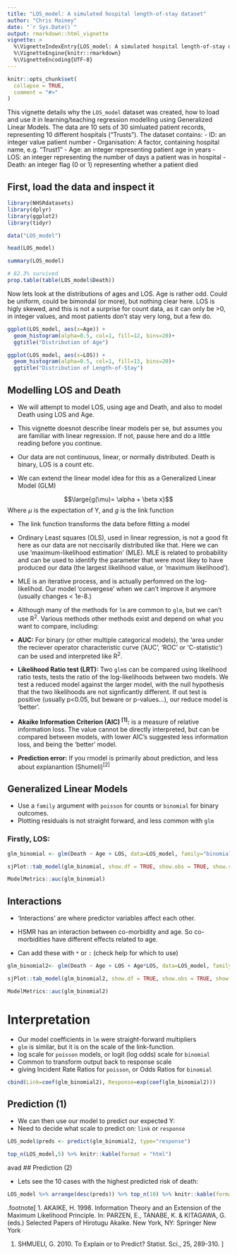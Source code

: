 ```yaml
---
title: "LOS_model: A simulated hospital length-of-stay dataset"
author: "Chris Mainey"
date: "`r Sys.Date()`"
output: rmarkdown::html_vignette
vignette: >
  %\VignetteIndexEntry{LOS_model: A simulated hospital length-of-stay dataset}
  %\VignetteEngine{knitr::rmarkdown}
  %\VignetteEncoding{UTF-8}
---
```


```r
knitr::opts_chunk$set(
  collapse = TRUE,
  comment = "#>"
)
```

This vignette details why the `LOS_model` dataset was created, how to load and use it in learning/teaching regression modelling using Generalized Linear Models.  The data are 10 sets of 30 simluated patient records, representing 10 different hospitals ("Trusts").  The dataset contains:
- ID: an integer value patient number
- Organisation: A factor, containing hospital name, e.g. "Trust1"
- Age: an integer representing patient age in years
- LOS: an integer representing the number of days a patient was in hospital
- Death: an integer flag (0 or 1) representing whether a patient died

## First, load the data and inspect it

```r
library(NHSRdatasets)
library(dplyr)
library(ggplot2)
library(tidyr)

data("LOS_model")

head(LOS_model)

summary(LOS_model)

# 82.3% survived
prop.table(table(LOS_model$Death))
```


Now lets look at the distributions of ages and LOS.  Age is rather odd.  Could be uniform, could be bimondal (or more), but nothing clear here.  LOS is higly skewed, and this is not a surprise for count data, as it can only be >0, in integer values, and most patients don't stay very long, but a few do.

```R

ggplot(LOS_model, aes(x=Age)) +
  geom_histogram(alpha=0.5, col=1, fill=12, bins=20)+
  ggtitle("Distribution of Age")

ggplot(LOS_model, aes(x=LOS)) +
  geom_histogram(alpha=0.5, col=1, fill=13, bins=20)+
  ggtitle("Distribution of Length-of-Stay")
```



## Modelling LOS and Death

- We will attempt to model LOS, using age and Death, and also to model Death using LOS and Age.

- This vignette doesnot describe linear models per se, but assumes you are familiar with linear regression.  If not, pause here and do a little reading before you continue.

- Our data are not continuous, linear, or normally distributed. Death is binary, LOS is a count etc.

- We can extend the linear model idea for this as a Generalized Linear Model (GLM)

$$\large{g(\mu)= \alpha + \beta x}$$
Where $\mu$ is the expectation of Y, and $g$ is the link function

- The link function transforms the data before fitting a model

- Ordinary Least squares (OLS), used in linear regression, is not a good fit here as our data are not neccisarily distributed like that.  Here we can use 'maximum-likelihood estimation' (MLE). MLE is related to probability and can be used to identify the parameter that were most likey to have produced our data (the largest likelihood value, or 'maximum likelihood').

 - MLE is an iterative process, and is actually perfomred on the log-likelihod.  Our model 'convergese' when we can't improve it anymore (usually changes < 1e-8.)

 - Although many of the methods for `lm` are common to `glm`, but we can't use R<sup>2</sup>.  Various methods other methods exist and depend on what you want to compare, including:
  - <b>AUC:</b> For binary (or other multiple categorical models), the 'area under the reciever operator characteristic curve ('AUC', 'ROC' or 'C-statistic') can be used and interpreted like R<sup>2</sup>.
  - <b>Likelihood Ratio test (LRT):</b> Two `glm`s can be compared using likelihood ratio tests, tests the ratio of the log-likelihoods between two models.  We test a reduced model against the larger model, with the null hypothesis that the two likelihoods are not signficantly different. If out test is positive (usually p<0.05, but beware or p-values...), our reduce model is 'better'.
  - <b>Akaike Information Criterion (AIC) <sup>[1]</sup>:</b> is a measure of relative information loss.  The value cannot be directly interpreted, but can be compared between models, with lower AIC's suggested less information loss, and being the 'better' model.
  -  <b>Prediction error:</b> If you rmodel is primarily about prediction, and less about explanantion (Shumeli)<sup>[2]</sup>
 



## Generalized Linear Models

- Use a `family` argument with `poisson` for counts or `binomial` for binary outcomes.
- Plotting residuals is not straight forward, and less common with `glm`

### Firstly, LOS:


```r
glm_binomial <- glm(Death ~ Age + LOS, data=LOS_model, family="binomial")

sjPlot::tab_model(glm_binomial, show.df = TRUE, show.obs = TRUE, show.se = TRUE, show.r2 = FALSE)

ModelMetrics::auc(glm_binomial)

```


## Interactions

- 'Interactions' are where predictor variables affect each other.

- HSMR has an interaction between co-morbidity and age. So co-morbidities have different effects related to age.

- Can add these with `*` or `:` (check help for which to use)

```r
glm_binomial2<- glm(Death ~ Age + LOS + Age*LOS, data=LOS_model, family="binomial")

sjPlot::tab_model(glm_binomial2, show.df = TRUE, show.obs = TRUE, show.se = TRUE, show.r2 = FALSE)

ModelMetrics::auc(glm_binomial2)

```

# Interpretation

+ Our model coefficients in `lm` were straight-forward multipliers
+ `glm` is similar, but it is on the scale of the link-function.
 + log scale for `poisson` models, or logit (log odds) scale for `binomial`
+ Common to transform output back to response scale
+ giving Incident Rate Ratios for `poisson`, or Odds Ratios for `binomial`

```r

cbind(Link=coef(glm_binomial2), Response=exp(coef(glm_binomial2)))

```


## Prediction (1)

- We can then use our model to predict our expected Y:
- Need to decide what scale to predict on: `link` or `response`

```r
LOS_model$preds <- predict(glm_binomial2, type="response")

top_n(LOS_model,5) %>% knitr::kable(format = "html")
```


avad
## Prediction (2)

- Lets see the 10 cases with the highest predicted risk of death:

```r

LOS_model %>% arrange(desc(preds)) %>% top_n(10) %>% knitr::kable(format = "html")

```


 .footnote[
1. AKAIKE, H. 1998. Information Theory and an Extension of the Maximum Likelihood Principle. In: PARZEN, E., TANABE, K. & KITAGAWA, G. (eds.) Selected Papers of Hirotugu Akaike. New York, NY: Springer New York

1. SHMUELI, G. 2010. To Explain or to Predict? Statist. Sci., 25, 289-310.
 ]

